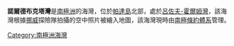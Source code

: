 {{coord|69|38|S|38|21|E|display=title}}

'''諾爾德布克塔灣'''是[[南極洲|南極洲]]的海灣，位於[[帕達島|帕達島]]北部，處於[[呂佐夫-霍爾姆灣|呂佐夫-霍爾姆灣]]，該海灣根據[[挪威|挪威]]探險隊拍攝的空中照片被繪入地圖，該海灣現時由[[南極條約體系|南極條約體系]]管理。

{{Antarctica-geo-stub}}
[[Category:南極洲海灣|Category:南極洲海灣]]